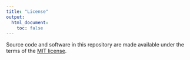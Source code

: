 ```yaml
---
title: "License"
output:
  html_document:
    toc: false
---
```



Source code and software in this repository are made available under the terms of the [MIT license](https://opensource.org/licenses/mit-license.html).
